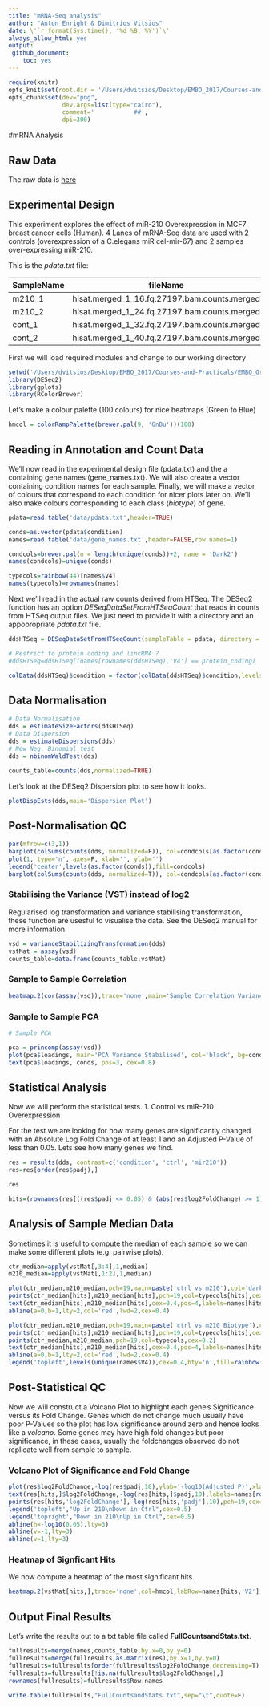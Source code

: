```yaml
---
title: "mRNA-Seq analysis"
author: "Anton Enright & Dimitrios Vitsios"
date: \'`r format(Sys.time(), '%d %B, %Y')`\'
always_allow_html: yes
output:
 github_document:
    toc: yes
---
```



```r
require(knitr)
opts_knit$set(root.dir = '/Users/dvitsios/Desktop/EMBO_2017/Courses-and-Practicals/EMBO_Greece_2017/miR_210_Experiment/mRNA_Seq/')
opts_chunk$set(dev="png", 
               dev.args=list(type="cairo"),
               comment='           ##',
               dpi=300)

```


#mRNA Analysis 



## Raw Data
The raw data is [here](http://wwwdev.ebi.ac.uk/enright-srv/courses/rna_cambridge_2017/mrna_seq/data)

## Experimental Design

This experiment explores the effect of miR-210 Overexpression in MCF7 breast cancer cells (Human). 4 Lanes of mRNA-Seq data are used with 2 controls (overexpression of a C.elegans miR cel-mir-67) and 2 samples over-expressing miR-210.

This is the <em>pdata.txt</em> file:

|SampleName|fileName|condition|
|----------|---------|------------|
| m210\_1 | hisat.merged\_1\_16.fq.27197.bam.counts.merged|mir210|
| m210\_2 |hisat.merged\_1\_24.fq.27197.bam.counts.merged|mir210|
|cont\_1 | hisat.merged\_1\_32.fq.27197.bam.counts.merged|ctrl|
|cont\_2 |hisat.merged\_1\_40.fq.27197.bam.counts.merged|ctrl|


First we will load required modules and change to our working directory
```r
setwd('/Users/dvitsios/Desktop/EMBO_2017/Courses-and-Practicals/EMBO_Greece_2017/miR_210_Experiment/mRNA_Seq')
library(DESeq2)
library(gplots)
library(RColorBrewer)


```

Let’s make a colour palette (100 colours) for nice heatmaps (Green to Blue)


```r
hmcol = colorRampPalette(brewer.pal(9, 'GnBu'))(100)
```

## Reading in Annotation and Count Data

We’ll now read in the experimental design file (pdata.txt) and the a containing gene names (gene_names.txt).
We will also create a vector containing condition names for each sample.
Finally, we will make a vector of colours that correspond to each condition for nicer plots later on. We’ll also make colours corresponding to each class (<em>biotype</em>) of gene.

```r
pdata=read.table('data/pdata.txt',header=TRUE)

conds=as.vector(pdata$condition) 
names=read.table('data/gene_names.txt',header=FALSE,row.names=1)

condcols=brewer.pal(n = length(unique(conds))+2, name = 'Dark2')
names(condcols)=unique(conds)

typecols=rainbow(44)[names$V4]
names(typecols)=rownames(names)
```

Next we’ll read in the actual raw counts derived from HTSeq.
The DESeq2 function has an option <em>DESeqDataSetFromHTSeqCount</em> that reads in counts from HTSeq output files. We just need to provide it with a directory and an appopropriate <em>pdata.txt</em> file.


```r
ddsHTSeq = DESeqDataSetFromHTSeqCount(sampleTable = pdata, directory = '.', design= ~ condition)

# Restrict to protein coding and lincRNA ?
#ddsHTSeq=ddsHTSeq[(names[rownames(ddsHTSeq),'V4'] == protein_coding) | (names[rownames(ddsHTSeq),'V4'] == lincRNA),]

colData(ddsHTSeq)$condition = factor(colData(ddsHTSeq)$condition,levels=levels(pdata$condition))
```

## Data Normalisation

```r
# Data Normalisation
dds = estimateSizeFactors(ddsHTSeq)
# Data Dispersion
dds = estimateDispersions(dds)
# New Neg. Binomial test
dds = nbinomWaldTest(dds)

counts_table=counts(dds,normalized=TRUE)
```

Let’s look at the DESeq2 Dispersion plot to see how it looks.
```r
plotDispEsts(dds,main='Dispersion Plot')
```


## Post-Normalisation QC

```r
par(mfrow=c(3,1))
barplot(colSums(counts(dds, normalized=F)), col=condcols[as.factor(conds)], las=2,cex.names=0.4,main='Pre Normalised Counts')
plot(1, type='n', axes=F, xlab='', ylab='')
legend('center',levels(as.factor(conds)),fill=condcols)
barplot(colSums(counts(dds, normalized=T)), col=condcols[as.factor(conds)], las=2,cex.names=0.4,main='Post Normalised Counts')
```

### Stabilising the Variance (VST) instead of log2

Regularised log transformation and variance stabilising transformation, these function are usesful to visualise the data. See the DESeq2 manual for more information.

```r
vsd = varianceStabilizingTransformation(dds)
vstMat = assay(vsd)
counts_table=data.frame(counts_table,vstMat)
```


### Sample to Sample Correlation
```r
heatmap.2(cor(assay(vsd)),trace='none',main='Sample Correlation Variance Stabilised',col=hmcol,cexRow=0.6,cexCol=0.6)
```


### Sample to Sample PCA
```r
# Sample PCA

pca = princomp(assay(vsd))
plot(pca$loadings, main='PCA Variance Stabilised', col='black', bg=condcols[pdata$condition],  pch=21, cex=1)
text(pca$loadings, conds, pos=3, cex=0.8)
```


## Statistical Analysis

Now we will perform the statistical tests.
1. Control vs miR-210 Overexpression

For the test we are looking for how many genes are significantly changed with an Absolute Log Fold Change of at least 1 and an Adjusted P-Value of less than 0.05.
Lets see how many genes we find.
```r
res = results(dds, contrast=c('condition', 'ctrl', 'mir210'))
res=res[order(res$padj),]

res
```

```r
hits=(rownames(res[((res$padj <= 0.05) & (abs(res$log2FoldChange) >= 1) & (!is.na(res$padj))),]))
```

## Analysis of Sample Median Data

Sometimes it is useful to compute the median of each sample so we can make some different plots (e.g. pairwise plots).
```r
ctr_median=apply(vstMat[,3:4],1,median)
m210_median=apply(vstMat[,1:2],1,median)

plot(ctr_median,m210_median,pch=19,main=paste('ctrl vs m210'),col='darkblue',cex=0.4)
points(ctr_median[hits],m210_median[hits],pch=19,col=typecols[hits],cex=0.4)
text(ctr_median[hits],m210_median[hits],cex=0.4,pos=4,labels=names[hits,'V2'])
abline(a=0,b=1,lty=2,col='red',lwd=2,cex=0.4)
```

```r
plot(ctr_median,m210_median,pch=19,main=paste('ctrl vs m210 Biotype'),col='darkblue',cex=0.4)
points(ctr_median[hits],m210_median[hits],pch=19,col=typecols[hits],cex=0.4)
points(ctr_median,m210_median,pch=19,col=typecols,cex=0.2)
text(ctr_median[hits],m210_median[hits],cex=0.4,pos=4,labels=names[hits,'V2'])
abline(a=0,b=1,lty=2,col='red',lwd=2,cex=0.4)
legend('topleft',levels(unique(names$V4)),cex=0.4,bty='n',fill=rainbow(44))
```


## Post-Statistical QC

Now we will construct a Volcano Plot to highlight each gene’s Significance versus its Fold Change. Genes which do not change much usually have poor P-Values so the plot has low significance around zero and hence looks like a <em>volcano</em>. Some genes may have high fold changes but poor significance, in these cases, usually the foldchanges observed do not replicate well from sample to sample.

### Volcano Plot of Significance and Fold Change

```r
plot(res$log2FoldChange,-log(res$padj,10),ylab='-log10(Adjusted P)',xlab="Log2 FoldChange", main=paste('Volcano Plot Ctrl v miR210_oe'),pch=19,cex=0.2)      
text(res[hits,]$log2FoldChange,-log(res[hits,]$padj,10),labels=names[rownames(res[hits,]),'V2'],pos=3,cex=0.4)
points(res[hits,'log2FoldChange'],-log(res[hits,'padj'],10),pch=19,cex=0.4,col=typecols[hits])
legend('topleft',"Up in 210\nDown in Ctrl",cex=0.5)
legend('topright',"Down in 210\nUp in Ctrl",cex=0.5)
abline(h=-log10(0.05),lty=3)
abline(v=-1,lty=3)
abline(v=1,lty=3)
```

### Heatmap of Signficant Hits

We now compute a heatmap of the most significant hits.

```r
heatmap.2(vstMat[hits,],trace='none',col=hmcol,labRow=names[hits,'V2'],cexRow=0.4,cexCol=0.6,las=2,Colv=FALSE,dendrogram='row',main='Heatmap Sig. Hits', RowSideColors = typecols[hits])
```


## Output Final Results

Let’s write the results out to a txt table file called <strong>FullCountsandStats.txt</strong>.

```r
fullresults=merge(names,counts_table,by.x=0,by.y=0)
fullresults=merge(fullresults,as.matrix(res),by.x=1,by.y=0)
fullresults=fullresults[order(fullresults$log2FoldChange,decreasing=T),]
fullresults=fullresults[!is.na(fullresults$log2FoldChange),]
rownames(fullresults)=fullresults$Row.names

write.table(fullresults,"FullCountsandStats.txt",sep="\t",quote=F)
```



